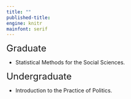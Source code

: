 ```yaml
---
title: ""
published-title: 
engine: knitr
mainfont: serif
---
```


<font size="5"> Graduate</font>

-   Statistical Methods for the Social Sciences.

<font size="5"> Undergraduate</font>

-   Introduction to the Practice of Politics.
